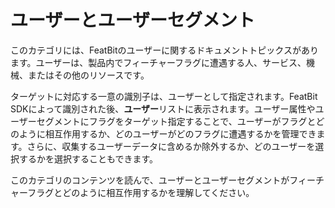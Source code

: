 
# ユーザーとユーザーセグメント

このカテゴリには、FeatBitのユーザーに関するドキュメントトピックスがあります。ユーザーは、製品内でフィーチャーフラグに遭遇する人、サービス、機械、またはその他のリソースです。

ターゲットに対応する一意の識別子は、ユーザーとして指定されます。FeatBit SDKによって識別された後、**ユーザー**リストに表示されます。ユーザー属性やユーザーセグメントにフラグをターゲット指定することで、ユーザーがフラグとどのように相互作用するか、どのユーザーがどのフラグに遭遇するかを管理できます。さらに、収集するユーザーデータに含めるか除外するか、どのユーザーを選択するかを選択することもできます。

このカテゴリのコンテンツを読んで、ユーザーとユーザーセグメントがフィーチャーフラグとどのように相互作用するかを理解してください。